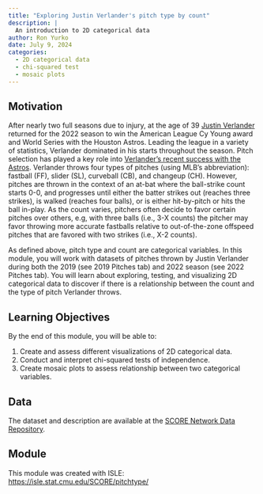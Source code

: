 ```yaml
---
title: "Exploring Justin Verlander's pitch type by count"
description: |
  An introduction to 2D categorical data
author: Ron Yurko
date: July 9, 2024
categories:
  - 2D categorical data
  - chi-squared test
  - mosaic plots
---
```


## Motivation

After nearly two full seasons due to injury, at the age of 39 [Justin Verlander](https://www.baseball-reference.com/players/v/verlaju01.shtml) returned for the 2022 season to win the American League Cy Young award and World Series with the Houston Astros. Leading the league in a variety of statistics, Verlander dominated in his starts throughout the season. Pitch selection has played a key role into [Verlander's recent success with the Astros](https://www.usatoday.com/story/sports/mlb/2018/10/13/how-justin-verlander-became-better-pitcher-astros/1628624002/). Verlander throws four types of pitches (using MLB's abbreviation): fastball (FF), slider (SL), curveball (CB), and changeup (CH). However, pitches are thrown in the context of an at-bat where the ball-strike count starts 0-0, and progresses until either the batter strikes out (reaches three strikes), is walked (reaches four balls), or is either hit-by-pitch or hits the ball in-play. As the count varies, pitchers often decide to favor certain pitches over others, e.g, with three balls (i.e., 3-X counts) the pitcher may favor throwing more accurate fastballs relative to out-of-the-zone offspeed pitches that are favored with two strikes (i.e., X-2 counts).

As defined above, pitch type and count are categorical variables. In this module, you will work with datasets of pitches thrown by Justin Verlander during both the 2019 (see 2019 Pitches tab) and 2022 season (see 2022 Pitches tab). You will learn about exploring, testing, and visualizing 2D categorical data to discover if there is a relationship between the count and the type of pitch Verlander throws.

## Learning Objectives

By the end of this module, you will be able to:

1. Create and assess different visualizations of 2D categorical data.
2. Conduct and interpret chi-squared tests of independence.
3. Create mosaic plots to assess relationship between two categorical variables.

## Data

The dataset and description are available at the [SCORE Network Data Repository](https://data.scorenetwork.org/baseball/verlander-pitches.html).

## Module

This module was created with ISLE: [https://isle.stat.cmu.edu/SCORE/pitchtype/](https://isle.stat.cmu.edu/SCORE/pitchtype/)
